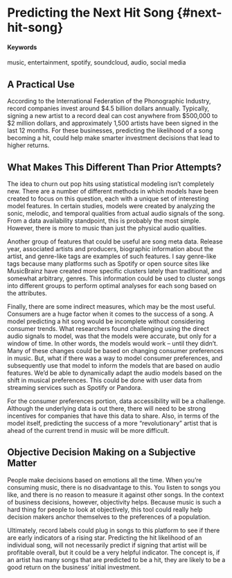 # Predicting the Next Hit Song {#next-hit-song} {-}

#### Keywords

music, entertainment, spotify, soundcloud, audio, social media

## A Practical Use {-}

According to the International Federation of the Phonographic Industry, record companies invest around $4.5 billion dollars annually. Typically, signing a new artist to a record deal can cost anywhere from $500,000 to $2 million dollars, and approximately 1,500 artists have been signed in the last 12 months. For these businesses, predicting the likelihood of a song becoming a hit, could help make smarter investment decisions that lead to higher returns.

## What Makes This Different Than Prior Attempts? {-}

The idea to churn out pop hits using statistical modeling isn't completely new. There are a number of different methods in which models have been created to focus on this question, each with a unique set of interesting model features. In certain studies, models were created by analyzing the sonic, melodic, and temporal qualities from actual audio signals of the song. From a data availability standpoint, this is probably the most simple. However, there is more to music than just the physical audio qualities.

Another group of features that could be useful are song meta data. Release year, associated artists and producers, biographic information about the artist, and genre-like tags are examples of such features. I say genre-like tags because many platforms such as Spotify or open source sites like MusicBrainz have created more specific clusters lately than traditional, and somewhat arbitrary, genres. This information could be used to cluster songs into different groups to perform optimal analyses for each song based on the attributes.

Finally, there are some indirect measures, which may be the most useful. Consumers are a huge factor when it comes to the success of a song. A model predicting a hit song would be incomplete without considering consumer trends. What researchers found challenging using the direct audio signals to model, was that the models were accurate, but only for a window of time. In other words, the models would work -- until they didn't. Many of these changes could be based on changing consumer preferences in music. But, what if there was a way to model consumer preferences, and subsequently use that model to inform the models that are based on audio features. We'd be able to dynamically adapt the audio models based on the shift in musical preferences. This could be done with user data from streaming services such as Spotify or Pandora.

For the consumer preferences portion, data accessibility will be a challenge. Although the underlying data is out there, there will need to be strong incentives for companies that have this data to share. Also, in terms of the model itself, predicting the success of a more "revolutionary" artist that is ahead of the current trend in music will be more difficult.

## Objective Decision Making on a Subjective Matter {-}

People make decisions based on emotions all the time. When you're consuming music, there is no disadvantage to this. You listen to songs you like, and there is no reason to measure it against other songs. In the context of business decisions, however, objectivity helps. Because music is such a hard thing for people to look at objectively, this tool could really help decision makers anchor themselves to the preferences of a population.

Ultimately, record labels could plug in songs to this platform to see if there are early indicators of a rising star. Predicting the hit likelihood of an individual song, will not necessarily predict if signing that artist will be profitable overall, but it could be a very helpful indicator. The concept is, if an artist has many songs that are predicted to be a hit, they are likely to be a good return on the business' initial investment.

